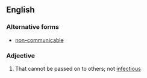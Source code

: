 ==English==

===Alternative forms===
* [[non-communicable]]

===Adjective===
{{en-adj}}

# {{context|of a disease|lang=en}} That cannot be passed on to others; not [[infectious]]